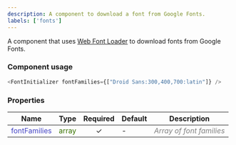 ```yaml
---
description: A component to download a font from Google Fonts.
labels: ['fonts']
---
```



A component that uses [Web Font Loader](https://github.com/typekit/webfontloader) to download fonts from Google Fonts.

### Component usage
```js
<FontInitializer fontFamilies={["Droid Sans:300,400,700:latin"]} />
```

### Properties
| **Name**      | **Type** | **Required** | **Default** | **Description** |
| ----------- | ----------- | :-----------: | ----------- | ----------- |
| <font color='#4646c6'>fontFamilies</font> | <font color="#397300">array</font> | &check; | - | <font color="grey">*Array of font families*</font> |